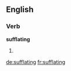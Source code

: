 ==English==

===Verb===
'''sufflating'''

# {{present participle of|sufflate}}

[[de:sufflating]]
[[fr:sufflating]]